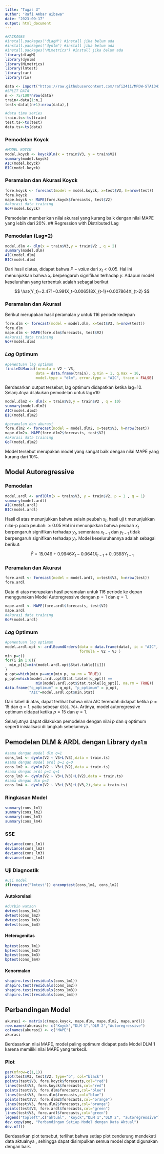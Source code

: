 ```yaml
---
title: "Tugas 3"
author: "Rafi AKbar Wibawa"
date: "2023-09-17"
output: html_document
---
```


```r
#PACKAGES
#install.packages("dLagM") #install jika belum ada
#install.packages("dynlm") #install jika belum ada
#install.packages("MLmetrics") #install jika belum ada
library(dLagM)
library(dynlm)
library(MLmetrics)
library(lmtest)
library(car)
library(rio)
```

```r
data <- import("https://raw.githubusercontent.com/rafi2411/MPDW-STA1341/main/Pertemuan%203/Data/Data%20Mentah%202.csv")
#SPLIT DATA
n <- 75/100*nrow(data)
train<-data[1:n,]
test<-data[(n+1):nrow(data),]
```

```r
#data time series
train.ts<-ts(train)
test.ts<-ts(test)
data.ts<-ts(data)
```

### Pemodelan Koyck


```r
#MODEL KOYCK
model.koyck <- koyckDlm(x = train$V3, y = train$V2)
summary(model.koyck)
AIC(model.koyck)
BIC(model.koyck)
```
### Peramalan dan Akurasi Koyck
```r
fore.koyck <- forecast(model = model.koyck, x=test$V3, h=nrow(test))
fore.koyck
mape.koyck <- MAPE(fore.koyck$forecasts, test$V2)
#akurasi data training
GoF(model.koyck)
```
Pemodelan memberikan nilai akurasi yang kurang baik dengan nilai MAPE yang lebih dari 20%.
## Regression with Distributed Lag

### Pemodelan (Lag=2)

```r
model.dlm <- dlm(x = train$V3,y = train$V2 , q = 2)
summary(model.dlm)
AIC(model.dlm)
BIC(model.dlm)
```

Dari hasil diatas, didapat bahwa $P-value$ dari $x_{t}<0.05$. Hal ini menunjukkan bahwa $x_{t}$ berpengaruh signifikan terhadap $y$. Adapun model keseluruhan yang terbentuk adalah sebagai berikut

$$
\hat{Y_t}=2.471+0.991X_t-0.006518X_{t-1}+0.007864X_{t-2}
$$

### Peramalan dan Akurasi

Berikut merupakan hasil peramalan $y$ untuk 116 periode kedepan

```r
fore.dlm <- forecast(model = model.dlm, x=test$V3, h=nrow(test))
fore.dlm
mape.dlm <- MAPE(fore.dlm$forecasts, test$V2)
#akurasi data training
GoF(model.dlm)
```

### *Lag* Optimum

```r
#penentuan lag optimum 
finiteDLMauto(formula = V2 ~ V3,
              data = data.frame(train), q.min = 1, q.max = 10,
              model.type = "dlm", error.type = "AIC", trace = FALSE)
```

Berdasarkan output tersebut, lag optimum didapatkan ketika lag=10. Selanjutnya dilakukan pemodelan untuk lag=10

```r
model.dlm2 <- dlm(x = train$V3,y = train$V2 , q = 10)
summary(model.dlm2)
AIC(model.dlm2)
BIC(model.dlm2)
```

```r
#peramalan dan akurasi
fore.dlm2 <- forecast(model = model.dlm2, x=test$V3, h=nrow(test))
mape.dlm2<- MAPE(fore.dlm2$forecasts, test$V2)
#akurasi data training
GoF(model.dlm2)
```

Model tersebut merupakan model yang sangat baik dengan nilai MAPE yang kurang dari 10%.

## Model Autoregressive

### Pemodelan


```r
model.ardl <- ardlDlm(x = train$V3, y = train$V2, p = 1 , q = 1)
summary(model.ardl)
AIC(model.ardl)
BIC(model.ardl)
```

Hasil di atas menunjukkan bahwa selain peubah $x_{t}$, hasil uji t menunjukkan nilai-p pada peubah $\ge0.05$ Hal ini menunjukkan bahwa peubah $x_{t}$ berpengaruh signifikan terhadap $y_t$, sementara $x_{t-1}$ dan $y_{t-1}$ tidak berpengaruh signifikan terhadap $y_t$. Model keseluruhannya adalah sebagai berikut:

$$
\hat{Y}=15.046+0.9946X_t-0.0641X_{t-1}+0,0598Y_{t-1}
$$

### Peramalan dan Akurasi

```r
fore.ardl <- forecast(model = model.ardl, x=test$V3, h=nrow(test))
fore.ardl
```

Data di atas merupakan hasil peramalan untuk 116 periode ke depan menggunakan Model Autoregressive dengan $p=1$ dan $q=1$.

```r
mape.ardl <- MAPE(fore.ardl$forecasts, test$V2)
mape.ardl
#akurasi data training
GoF(model.ardl)
```

### *Lag* Optimum

```r
#penentuan lag optimum
model.ardl.opt <- ardlBoundOrders(data = data.frame(data), ic = "AIC", 
                                  formula = V2 ~ V3 )
min_p=c()
for(i in 1:6){
  min_p[i]=min(model.ardl.opt$Stat.table[[i]])
}
q_opt=which(min_p==min(min_p, na.rm = TRUE))
p_opt=which(model.ardl.opt$Stat.table[[q_opt]] == 
              min(model.ardl.opt$Stat.table[[q_opt]], na.rm = TRUE))
data.frame("q_optimum" = q_opt, "p_optimum" = p_opt, 
           "AIC"=model.ardl.opt$min.Stat)
```

Dari tabel di atas, dapat terlihat bahwa nilai AIC terendah didapat ketika $p=15$ dan $q=1$, yaitu sebesar `6501.704`. Artinya, model autoregressive optimum didapat ketika $p=15$ dan $q=1$.

Selanjutnya dapat dilakukan pemodelan dengan nilai $p$ dan $q$ optimum seperti inisialisasi di langkah sebelumnya.

## Pemodelan DLM & ARDL dengan Library `dynlm`


```r
#sama dengan model dlm q=1
cons_lm1 <- dynlm(V2 ~ V3+L(V3),data = train.ts)
#sama dengan model ardl p=1 q=0
cons_lm2 <- dynlm(V2 ~ V3+L(V2),data = train.ts)
#sama dengan ardl p=1 q=1
cons_lm3 <- dynlm(V2 ~ V3+L(V3)+L(V2),data = train.ts)
#sama dengan dlm p=2
cons_lm4 <- dynlm(V2 ~ V3+L(V3)+L(V3,2),data = train.ts)
```

### Ringkasan Model

```r
summary(cons_lm1)
summary(cons_lm2)
summary(cons_lm3)
summary(cons_lm4)
```

### SSE

```r
deviance(cons_lm1)
deviance(cons_lm2)
deviance(cons_lm3)
deviance(cons_lm4)
```

### Uji Diagnostik

```r
#uji model
if(require("lmtest")) encomptest(cons_lm1, cons_lm2)
```

#### Autokorelasi

```r
#durbin watson
dwtest(cons_lm1)
dwtest(cons_lm2)
dwtest(cons_lm3)
dwtest(cons_lm4)
```

#### Heterogenitas

```r
bptest(cons_lm1)
bptest(cons_lm2)
bptest(cons_lm3)
bptest(cons_lm4)
```

#### Kenormalan

```r
shapiro.test(residuals(cons_lm1))
shapiro.test(residuals(cons_lm2))
shapiro.test(residuals(cons_lm3))
shapiro.test(residuals(cons_lm4))
```

## Perbandingan Model

```r
akurasi <- matrix(c(mape.koyck, mape.dlm, mape.dlm2, mape.ardl))
row.names(akurasi)<- c("Koyck","DLM 1","DLM 2","Autoregressive")
colnames(akurasi) <- c("MAPE")
akurasi
```

Berdasarkan nilai MAPE, model paling optimum didapat pada Model DLM 1 karena memiliki nilai MAPE yang terkecil.

### Plot

```r
par(mfrow=c(1,1))
plot(test$V3, test$V2, type="b", col="black")
points(test$V3, fore.koyck$forecasts,col="red")
lines(test$V3, fore.koyck$forecasts,col="red")
points(test$V3, fore.dlm$forecasts,col="blue")
lines(test$V3, fore.dlm$forecasts,col="blue")
points(test$V3, fore.dlm2$forecasts,col="orange")
lines(test$V3, fore.dlm2$forecasts,col="orange")
points(test$V3, fore.ardl$forecasts,col="green")
lines(test$V3, fore.ardl$forecasts,col="green")
legend("topleft",c("aktual", "koyck","DLM 1","DLM 2", "autoregressive"), lty=1, col=c("black","red","blue","orange","green"), cex=0.8)
dev.copy(png, "Perbandingan Setiap Model dengan Data Aktual")
dev.off()
```

Berdasarkan plot tersebut, terlihat bahwa setiap plot cenderung mendekati data aktualnya , sehingga dapat disimpulkan semua model dapat digunakan dengan baik. 

